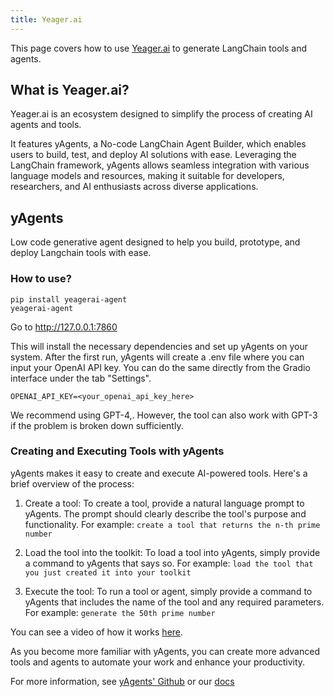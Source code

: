 ```yaml
---
title: Yeager.ai
---
```


This page covers how to use [Yeager.ai](https://yeager.ai) to generate LangChain tools and agents.

## What is Yeager.ai?
Yeager.ai is an ecosystem designed to simplify the process of creating AI agents and tools.

It features yAgents, a No-code LangChain Agent Builder, which enables users to build, test, and deploy AI solutions with ease. Leveraging the LangChain framework, yAgents allows seamless integration with various language models and resources, making it suitable for developers, researchers, and AI enthusiasts across diverse applications.

## yAgents
Low code generative agent designed to help you build, prototype, and deploy Langchain tools with ease.

### How to use?
```
pip install yeagerai-agent
yeagerai-agent
```
Go to http://127.0.0.1:7860

This will install the necessary dependencies and set up yAgents on your system. After the first run, yAgents will create a .env file where you can input your OpenAI API key. You can do the same directly from the Gradio interface under the tab "Settings".

`OPENAI_API_KEY=<your_openai_api_key_here>`

We recommend using GPT-4,. However, the tool can also work with GPT-3 if the problem is broken down sufficiently.

### Creating and Executing Tools with yAgents
yAgents makes it easy to create and execute AI-powered tools. Here's a brief overview of the process:
1. Create a tool: To create a tool, provide a natural language prompt to yAgents. The prompt should clearly describe the tool's purpose and functionality. For example:
`create a tool that returns the n-th prime number`

2. Load the tool into the toolkit: To load a tool into yAgents, simply provide a command to yAgents that says so. For example:
`load the tool that you just created it into your toolkit`

3. Execute the tool: To run a tool or agent, simply provide a command to yAgents that includes the name of the tool and any required parameters. For example:
`generate the 50th prime number`

You can see a video of how it works [here](https://www.youtube.com/watch?v=KA5hCM3RaWE).

As you become more familiar with yAgents, you can create more advanced tools and agents to automate your work and enhance your productivity.

For more information, see [yAgents' Github](https://github.com/yeagerai/yeagerai-agent) or our [docs](https://yeagerai.gitbook.io/docs/general/welcome-to-yeager.ai)
